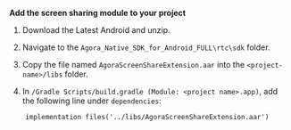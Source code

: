 <PlatformWrapper platform="android">

**Add the screen sharing module to your project**

1. Download the <Link to="../../sdks/download?platform=android">Latest Android <Vpd k="SDK" /></Link> and unzip.

1. Navigate to the `Agora_Native_SDK_for_Android_FULL\rtc\sdk` folder.

1. Copy the file named `AgoraScreenShareExtension.aar` into the `<project-name>/libs` folder.

1. In `/Gradle Scripts/build.gradle (Module: <project name>.app)`, add the following line under `dependencies`:

``` text
    implementation files('../libs/AgoraScreenShareExtension.aar')
```

</PlatformWrapper>

